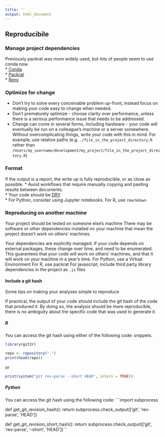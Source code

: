```yaml
---
title: ''
output: html_document
---
```


## Reproducibile {#reproduce}

### Manage project dependencies {#projdep}
Previously packrat was more widely used, but lots of people seem to use conda now.  
* [Conda][1]  
* [Packrat][2]  
* [Renv][3]



[1]:https://github.com/moj-analytical-services/coffee-and-coding-public/blob/master/2019-10-30%20Conda/conda.pdf
[2]:https://rstudio.github.io/packrat/
[3]:https://blog.rstudio.com/2019/11/06/renv-project-environments-for-r/

### Optimize for change {#change}
* Don’t try to solve every conceivable problem up-front, instead focus on making your code easy to change when needed.
* Don’t prematurely optimize - choose clarity over performance, unless there is a serious performance issue that needs to be addressed.
* Change can come in several forms, including hardware - your code will eventually be run on a colleague's machine or a server somewhere.  Without overcomplicating things, write your code with this in mind.  For example, use relative paths (e.g. `./file_in_the_project_directory.R` rather than `/Users/my_username/development/my_project/file_in_the_project_directory.R`)

### Format

If the output is a report, the write up is fully reproducible, or as close as possible. 
* Avoid workflows that require manually copying and pasting results between documents.    
* Your code should be [DRY](https://github.com/moj-analytical-services/our-coding-standards/blob/master/correct_clear_concise.md)  
* For Python, consider using Jupyter notebooks. For R, use `rmarkdown`


### Reproducing on another machine {#githash}

Your project should be tested on someone else's machine There may be software or other dependencies installed on your machine that mean the project doesn't work on others' machines.

Your dependencies are explicitly managed. 
If your code depends on external packages, these change over time, and need to be enumerated. This guarantees that your code will work on others' machines, and that it will work on your machine in a year's time.
For Python, use a Virtual Environment 
For R, use packrat 
For javascript, include third party library dependencies in the project as `.js` files


#### Include a git hash {-}

Some tips on making your analyses simple to reproduce

If practical, the output of your code should include the git hash
of the code that produced it. By doing so, the analysis should be
more reproducible, there is no ambiguity about the specific code 
that was used to generate it.

##### R {-}
You can access the git hash using either of the following code:
snippets.
```r
library(git2r)

repo <- repository(".")
print(head(repo))
```

or

```r
print(system("git rev-parse --short HEAD", intern = TRUE))
```

##### Python {-}
You can access the git hash using the following code:
```import subprocess

def get_git_revision_hash():
    return subprocess.check_output(['git', 'rev-parse', 'HEAD'])

def get_git_revision_short_hash():
    return subprocess.check_output(['git', 'rev-parse', '--short', 'HEAD'])```
